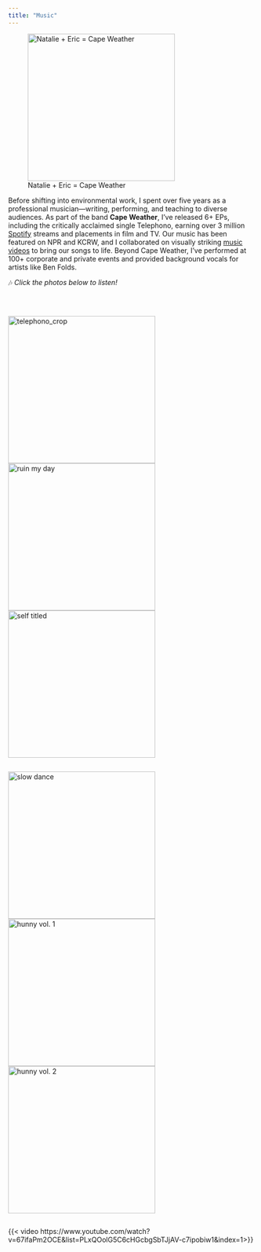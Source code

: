 ```yaml
---
title: "Music"
---
```


::::: grid
::: g-col-4
![Natalie + Eric = Cape Weather](images/corkboard.JPG){fig-align="left" width="300"}
:::

::: g-col-8
Before shifting into environmental work, I spent over five years as a professional musician—writing, performing, and teaching to diverse audiences. As part of the band **Cape Weather**, I've released 6+ EPs, including the critically acclaimed single Telephono, earning over 3 million [Spotify](https://open.spotify.com/artist/7J1pOyIKObwsdVRzu4scnI?si=i1E1_BAdS5aBzhBx8xqcDg) streams and placements in film and TV. Our music has been featured on NPR and KCRW, and I collaborated on visually striking [music videos](https://www.youtube.com/watch?v=67ifaPm2OCE&list=PLxQOolG5C6cHGcbgSbTJjAV-c7ipobiw1) to bring our songs to life. Beyond Cape Weather, I’ve performed at 100+ corporate and private events and provided background vocals for artists like Ben Folds.

🎶 *Click the photos below to listen!*
:::
:::::

<br>

```{=html}
<style>
.center {
  display: flex;
  justify-content: center;
  flex-wrap: wrap; /* Allows images to wrap in case of small screens */
}
.image-grid {
  display: flex;
  justify-content: center;
}
</style>
```

:::: center
::: image-grid
[![telephono_crop](images/telephono_crop.jpg){width="300"}](https://capeweatherband.bandcamp.com/track/telephono-3) [![ruin my day](images/ruin_my_day.jpg){width="300"}](https://capeweatherband.bandcamp.com/track/ruin-my-day) [![self titled](images/self_titled.jpg){width="300"}](https://capeweatherband.bandcamp.com/album/cape-weather)
:::
::::

::: image-grid
[![slow dance](images/slow_dance.PNG){width="300"}](https://capeweatherband.bandcamp.com/album/slow-dance-2) [![hunny vol. 1](images/hunny1.jpg){width="300"}](https://capeweatherband.bandcamp.com/album/hunny-vol-1) [![hunny vol. 2](images/hunny2.jpg){width="300"}](https://capeweatherband.bandcamp.com/album/hunny-vol-2)
:::

{{< video https://www.youtube.com/watch?v=67ifaPm2OCE&list=PLxQOolG5C6cHGcbgSbTJjAV-c7ipobiw1&index=1>}}
